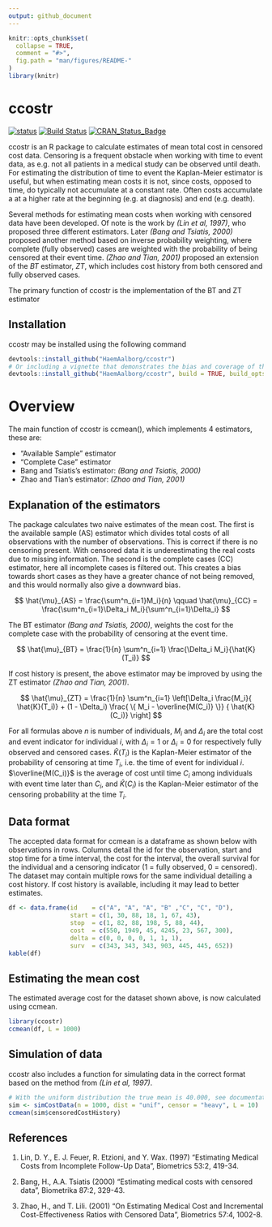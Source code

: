 ```yaml
---
output: github_document
---
```


<!-- README.md is generated from README.Rmd. Please edit that file -->

```r
knitr::opts_chunk$set(
  collapse = TRUE,
  comment = "#>",
  fig.path = "man/figures/README-"
)
library(knitr)
```

# ccostr
[![status](http://joss.theoj.org/papers/0b9e631729dd9fadff3d6875e84ed954/status.svg)](http://joss.theoj.org/papers/0b9e631729dd9fadff3d6875e84ed954)
[![Build Status](https://travis-ci.org/LarsHernandez/ccostr.svg?branch=master)](https://travis-ci.org/LarsHernandez/ccostr)
[![CRAN_Status_Badge](http://www.r-pkg.org/badges/version/ccostr)](https://cran.r-project.org/package=ccostr)

ccostr is an R package to calculate estimates of mean total cost in censored cost data. Censoring is a frequent obstacle when working with time to event data, as e.g. not all patients in a medical study can be observed until death. For estimating the distribution of time to event the Kaplan-Meier estimator is useful, but when estimating mean costs it is not, since costs, opposed to time, do typically not accumulate at a constant rate. Often costs accumulate a at a higher rate at the beginning (e.g. at diagnosis) and end (e.g. death).

Several methods for estimating mean costs when working with censored data have been developed. Of note is the work by *(Lin et al, 1997)*, who proposed three different estimators. Later *(Bang and Tsiatis, 2000)* proposed another method based on inverse probability weighting, where complete (fully observed) cases are weighted with the probability of being censored at their event time. *(Zhao and Tian, 2001)* proposed an extension of the $BT$ estimator, $ZT$, which includes cost history from both censored and fully observed cases.

The primary function of ccostr is the implementation of the BT and ZT estimator

## Installation
ccostr may be installed using the following command
```r
devtools::install_github("HaemAalborg/ccostr")
# Or including a vignette that demonstrates the bias and coverage of the estimators
devtools::install_github("HaemAalborg/ccostr", build = TRUE, build_opts = c("--no-resave-data", "--no-manual"))
```

# Overview
The main function of ccostr is ccmean(), which implements 4 estimators, these are:

 - "Available Sample" estimator
 - "Complete Case" estimator
 - Bang and Tsiatis's estimator: *(Bang and Tsiatis, 2000)*
 - Zhao and Tian's estimator: *(Zhao and Tian, 2001)*


## Explanation of the estimators
The package calculates two naive estimates of the mean cost. The first is the available sample (AS) estimator which divides total costs of all observations with the number of observations. This is correct if there is no censoring present. With censored data it is underestimating the real costs due to missing information. The second is the complete cases  (CC) estimator, here all incomplete cases is filtered out. This creates a bias towards short cases as they have a greater chance of not being removed, and this would normally also give a downward bias.

$$
\hat{\mu}_{AS} = \frac{\sum^n_{i=1}M_i}{n} \qquad \hat{\mu}_{CC} = \frac{\sum^n_{i=1}\Delta_i M_i}{\sum^n_{i=1}\Delta_i}
$$

The BT estimator *(Bang and Tsiatis, 2000)*, weights the cost for the complete case with the probability of censoring at the event time.

$$
\hat{\mu}_{BT} = \frac{1}{n} \sum^n_{i=1} \frac{\Delta_i M_i}{\hat{K}(T_i)}
$$

If cost history is present, the above estimator may be improved by using the ZT estimator *(Zhao and Tian, 2001)*.

$$
\hat{\mu}_{ZT} = \frac{1}{n} \sum^n_{i=1} \left[\Delta_i \frac{M_i}{ \hat{K}(T_i)} 
+ (1 - \Delta_i) \frac{ \{ M_i - \overline{M(C_i)} \}} { \hat{K}(C_i)} \right]
$$

For all formulas above $n$ is number of individuals, $M_i$ and $\Delta_i$ are the total cost and event indicator for individual $i$, with $\Delta_i = 1$ or $\Delta_i = 0$ for respectively fully observed and censored cases. $\hat{K}(T_i)$ is the Kaplan-Meier estimator of the probability of censoring at time $T_i$, i.e. the time of event for individual $i$.   $\overline{M(C_i)}$ is the average of cost until time $C_i$ among individuals with event time later than $C_i$, and $\hat{K}(C_i)$ is the Kaplan-Meier estimator of the censoring probability at the time $T_i$.

## Data format
The accepted data format for ccmean is a dataframe as shown below with observations in rows. Columns detail the id for the observation, start and stop time for a time interval, the cost for the interval, the overall survival for the individual and a censoring indicator (1 = fully observed, 0 = censored). The dataset may contain multiple rows for the same individual detailing a cost history. If cost history is available, including it may lead to better estimates.
```r
df <- data.frame(id    = c("A", "A", "A", "B" ,"C", "C", "D"),
                 start = c(1, 30, 88, 18, 1, 67, 43),
                 stop  = c(1, 82, 88, 198, 5, 88, 44),
                 cost  = c(550, 1949, 45, 4245, 23, 567, 300),
                 delta = c(0, 0, 0, 0, 1, 1, 1),
                 surv  = c(343, 343, 343, 903, 445, 445, 652))
kable(df)
```

## Estimating the mean cost
The estimated average cost for the dataset shown above, is now calculated using ccmean.
```r
library(ccostr)
ccmean(df, L = 1000)
```

## Simulation of data
ccostr also includes a function for simulating data in the correct format based on the method from *(Lin et al, 1997)*.
```r
# With the uniform distribution the true mean is 40.000, see documentation for further details.
sim <- simCostData(n = 1000, dist = "unif", censor = "heavy", L = 10)
ccmean(sim$censoredCostHistory)
```


## References

1. Lin, D. Y., E. J. Feuer, R. Etzioni, and Y. Wax. (1997) “Estimating Medical Costs from Incomplete Follow-Up Data”, Biometrics 53:2, 419-34.

2. Bang, H., A.A. Tsiatis (2000) "Estimating medical costs with censored data", Biometrika 87:2, 329-43.

3. Zhao, H., and T. Lili. (2001) “On Estimating Medical Cost and Incremental Cost-Effectiveness Ratios with Censored Data”, Biometrics 57:4, 1002-8.